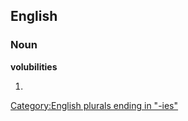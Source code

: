 ==English==

===Noun===
'''volubilities'''

# {{plural of|[[volubility]]}}

[[Category:English plurals ending in "-ies"]]